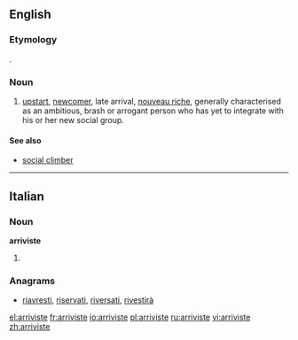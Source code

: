 ==English==
===Etymology===
{{etyl|fr}} {{term|arriviste|lang=fr}}.

===Noun===
{{en-noun}}

# [[upstart]], [[newcomer]], late arrival, [[nouveau riche]], generally characterised as an ambitious, brash or arrogant person who has yet to integrate with his or her new social group.

====See also====
* [[social climber]]


----

==Italian==

===Noun===
'''arriviste''' {{f}}

# {{plural of|[[arrivista]]|lang=Italian}}

===Anagrams===
* [[riavresti#Italian|riavresti]], [[riservati#Italian|riservati]], [[riversati#Italian|riversati]], [[rivestirà#Italian|rivestirà]]

[[el:arriviste]]
[[fr:arriviste]]
[[io:arriviste]]
[[pl:arriviste]]
[[ru:arriviste]]
[[vi:arriviste]]
[[zh:arriviste]]